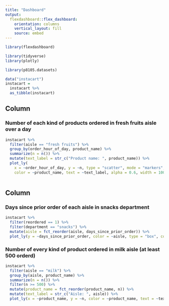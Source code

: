 ```yaml
---
title: "Dashboard"
output: 
  flexdashboard::flex_dashboard:
    orientation: columns
    vertical_layout: fill
    source: embed
---
```


```r

library(flexdashboard)

library(tidyverse)
library(plotly)

library(p8105.datasets)

data("instacart")
instacart = 
  instacart %>% 
  as_tibble(instacart)
```

Column {data-width=400}
-----------------------------------------------------------------------

### Number of each kind of products ordered in fresh fruits aisle over a day

```r
instacart %>% 
  filter(aisle == "fresh fruits") %>%
  group_by(order_hour_of_day, product_name) %>%
  summarize(n = n()) %>%
  mutate(text_label = str_c("Product name: ", product_name)) %>% 
  plot_ly(
    x = ~order_hour_of_day, y = ~n, type = "scatter", mode = "markers",
    color = ~product_name, text = ~text_label, alpha = 0.6, width = 100) %>% 
  
```


Column {data-width=300}
-----------------------------------------------------------------------

### Days since prior order of each aisle in snacks department

```r

instacart %>% 
  filter(reordered == 1) %>%
  filter(department == "snacks") %>%
  mutate(aisle = fct_reorder(aisle, days_since_prior_order)) %>%
  plot_ly(y = ~days_since_prior_order, color = ~aisle, type = "box", colors = "viridis")

```


### Number of every kind of product ordered in milk aisle (at least 500 orderd)

```r

instacart %>% 
  filter(aisle == "milk") %>%
  group_by(aisle, product_name) %>%
  summarize(n = n()) %>% 
  filter(n >= 500) %>%
  mutate(product_name = fct_reorder(product_name, n)) %>% 
  mutate(text_label = str_c("Aisle: ", aisle)) %>% 
  plot_ly(x = ~product_name, y = ~n, color = ~product_name, text = ~text_label, type = "bar", colors = "viridis")

```
